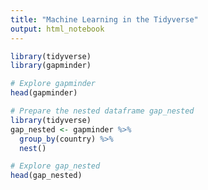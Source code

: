 ```yaml
---
title: "Machine Learning in the Tidyverse"
output: html_notebook
---
```


```r
library(tidyverse)
library(gapminder)
```

```r
# Explore gapminder
head(gapminder)

# Prepare the nested dataframe gap_nested
library(tidyverse)
gap_nested <- gapminder %>% 
  group_by(country) %>% 
  nest()

# Explore gap_nested
head(gap_nested)
```

